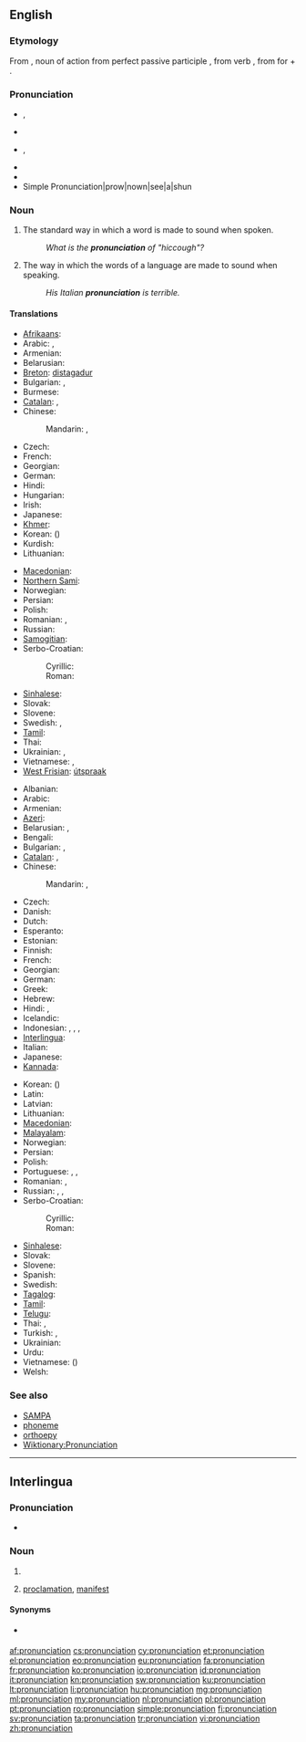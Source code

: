{{selfref|See also [[Wiktionary:Pronunciation]]}}
==English==
{{wikipedia}}

===Etymology===
From {{etyl|la}} {{term|pronuntiatio|lang=la}}, noun of action from perfect passive participle {{term|pronuntiatus|lang=la}}, from verb {{term|pronuntiare||proclaim|lang=la}}, from {{term|pro-|lang=la}} for + {{term|nuntiare||announce|lang=la}}.

===Pronunciation===
* {{IPA|/pɹəˌnʌnsiˈeɪʃən/}}, {{SAMPA|/pr@%nVnsi"eIS@n/}}
* {{audio|en-us-pronunciation.ogg|Audio (US)}}
* {{IPA|/pɹəˌnaʊnsiˈeɪʃən/}}, {{SAMPA|/pr@%naUnsi"eIS@n/}} {{qualifier|nonstandard}}
* {{rhymes|eɪʃən}}
* {{hyphenation|pro|nun|ci|a|tion}}
* Simple Pronunciation|prow|nown|see|a|shun

===Noun===
{{en-noun|s|-}}

# {{countable}} The standard way in which a word is made to sound when spoken.
#: ''What is the '''pronunciation''' of "hiccough"?''
# {{uncountable}} The way in which the words of a language are made to sound when speaking.
#: ''His Italian '''pronunciation''' is terrible.''

====Translations====
{{trans-top|standard sound of a word}}
* [[Afrikaans]]: {{t|af|uitspraak}}
* Arabic: {{t|ar|نطق|m|tr=nuTq}}, {{t|ar|لفظ|m|tr=lafZ}}
* Armenian: {{t|hy|արտասանություն|tr=artasanut'yun}}
* Belarusian: {{t|be|вымаўленне|n|tr=vymaŭlénne|xs=Belarusian}}
* [[Breton]]: [[distagadur]] {{m}}
* Bulgarian: {{t+|bg|произношение|n|tr=proiznošénie}}, {{t+|bg|изговор|m|tr=ízgovor}}
* Burmese: {{t|my|အသံထွက်|tr=athan dwe'|sc=Mymr}}
* [[Catalan]]: {{t|ca|pronunciació|f}}, {{t|ca|pronúncia|f}}
* Chinese:
*: Mandarin: {{t-|cmn|發音|sc=Hani}}, {{t-|cmn|发音|tr=fāyīn|sc=Hani}}
* Czech: {{t+|cs|výslovnost|f}}
* French: {{t|fr|prononciation|f}}
* Georgian: {{t|ka|წარმოთქმა|tr=carmot'k'ma|sc=Geor|xs=Georgian}}
* German: {{t+|de|Aussprache|f}}
* Hindi: {{t|hi|उच्चारण|m|tr=uccāraṇ|xs=Hindi}}
* Hungarian: {{t+|hu|kiejtés}}
* Irish: {{t|ga|fuaimniú|m|xs=Irish}}
* Japanese: {{t-|ja|発音|tr=はつおん, hatsuon}}
* [[Khmer]]: {{t|km|របៀបបន្លឺសូរ|tr=rɔbiep bɑnləə soo|sc=Khmr}}
* Korean: {{t+|ko|발음|tr=bareum|sc=Hang}} ({{t+|ko|發音|sc=Hani}})
* Kurdish: {{ku-Arab|[[گۆ کردن]]}}
* Lithuanian: {{t+|lt|tarimas|m|xs=Lithuanian}}
{{trans-mid}}
* [[Macedonian]]: {{t-|mk|изговор|m|tr=ízgovor}}
* [[Northern Sami]]: {{tø|se|báhkkodit}}
* Norwegian: {{t+|no|uttale|m}}
* Persian: {{t+|fa|تلفظ|tr=talaffoz}}
* Polish: {{t+|pl|wymowa|f}}
* Romanian: {{t|ro|pronunție|f}}, {{t|ro|pronunțare|f}}
* Russian: {{t+|ru|произношение|n|tr=proiznošénije}}
* [[Samogitian]]: {{tø|sgs|tarėms}}
* Serbo-Croatian:
*: Cyrillic: {{t|sh|изговор|m|alt=и̏згово̄р|sc=Cyrl|xs=Serbo-Croatian}}
*: Roman: {{t|sh|izgovor|m|alt=ȉzgovōr|xs=Serbo-Croatian}}
* [[Sinhalese]]: {{t|si|උච්චාරණය|sc=Sinh|xs=Sinhalese}}
* Slovak: {{t|sk|výslovnosť|f}}
* Slovene: {{t+|sl|izgovorjava|f|alt=izgovorjáva}}
* Swedish: {{t+|sv|uttal|n}}, {{t|sv|frambörd}}
* [[Tamil]]: {{t|ta|உச்சரிப்பு|tr=uccharippu|xs=Tamil}}
* Thai: {{t|th|การออกเสียง|tr=gaan-òk sĭang}}
* Ukrainian: {{t|uk|вимова|f|tr=vymóva|xs=Ukrainian}}, {{t|uk|вимовляння|tr=vymovljánnja|xs=Ukrainian}}
* Vietnamese: {{t|vi|cách phát âm|xs=Vietnamese}}, {{t|vi|cách đọc|xs=Vietnamese}}
* [[West Frisian]]: [[útspraak]]
{{trans-bottom}}

{{trans-top|way in which words are pronounced}}
* Albanian: {{t|sq|shqiptim|m|xs=Albanian}}
* Arabic: {{t|ar|لفظ|m|tr=lafZ}}
* Armenian: {{t|hy|արտասանություն|tr=artasanut'yun}}
* [[Azeri]]: {{t|az|tələffüz|xs=Azeri}}
* Belarusian: {{t|be|вымаўленне|n|tr=vymaŭlénne|xs=Belarusian}}, {{t|be|вымова|f|tr=vymóva|xs=Belarusian}}
* Bengali: {{t|bn|উচ্চারণ|tr=uccarôn|sc=Beng|xs=Bengali}}
* Bulgarian: {{t+|bg|произношение|n|tr=proiznošénie}}, {{t+|bg|изговор|m|tr=ízgovor}}
* [[Catalan]]: {{t-|ca|pronunciació|f}}, {{t|ca|pronúncia|f}}
* Chinese:
*: Mandarin: {{t-|cmn|發音|sc=Hani}}, {{t-|cmn|发音|tr=fāyīn|sc=Hani}}
* Czech: {{t+|cs|výslovnost|f}}
* Danish: {{t+|da|udtale}}
* Dutch: {{t+|nl|uitspraak|f}}
* Esperanto: {{t+|eo|prononco|xs=Esperanto}}
* Estonian: {{t|et|hääldus}}
* Finnish: {{t+|fi|ääntämys}}
* French: {{t+|fr|prononciation|f}}
* Georgian: {{t|ka|აქცენტი|tr=ak'c'enti|sc=Geor|xs=Georgian}}
* German: {{t+|de|Aussprache|f}}
* Greek: {{t+|el|προφορά|tr=proforá}}
* Hebrew: {{t-|he|ביטוי|m|tr=bituy}}
* Hindi: {{t|hi|उच्चारण|m|tr=uccāraṇ|xs=Hindi}}, {{t|hi|अनुलेखन|tr=anulēkhan|xs=Hindi}}
* Icelandic: {{t+|is|framburður|m}}
* Indonesian: {{t|id|lafal|xs=Indonesian}}, {{t|id|cara baca|xs=Indonesian}}, {{t|id|ucapan|xs=Indonesian}}, {{t|id|pengucapan|xs=Indonesian}}
* [[Interlingua]]: {{t-|ia|pronunciation|xs=Interlingua}}
* Italian: {{t+|it|pronuncia|f}}
* Japanese: {{t-|ja|発音|tr=はつおん, hatsuon}}
* [[Kannada]]: {{t|kn|ಉಚ್ಚಾರಣೆ|tr=uccāraṇe|sc=Knda|xs=Kannada}}
{{trans-mid}}
* Korean: {{t+|ko|발음|tr=bareum|sc=Hang}} ({{t+|ko|發音|sc=Hani}})
* Latin: {{t-|la|pronuntiatio|f|alt=prōnuntiātiō}}
* Latvian: {{t|lv|izruna|xs=Latvian}}
* Lithuanian: {{t+|lt|tarimas|m|xs=Lithuanian}}
* [[Macedonian]]: {{t-|mk|изговор|m|tr=ízgovor}}
* [[Malayalam]]: {{t+|ml|ഉച്ചാരണം|tr=uccāraṇaṁ|sc=Mlym|xs=Malayalam}}
* Norwegian: {{t+|no|uttale|m}}
* Persian: {{t+|fa|تلفظ|tr=talaffoz}}
* Polish: {{t+|pl|wymowa|f}}
* Portuguese: {{t+|pt|pronúncia}}, {{t|pt|pronunciação|f}}, {{t|pt|prolação|f}}
* Romanian: {{t|ro|pronunție}}, {{t|ro|pronunțare|f}}
* Russian: {{t+|ru|произношение|n|tr=proiznošénije}}, {{t|ru|выговор|m|tr=výgovor}}, {{t+|ru|акцент|m|tr=akcént}}
* Serbo-Croatian:
*: Cyrillic: {{t|sh|изговор|m|alt=и̏згово̄р|sc=Cyrl|xs=Serbo-Croatian}}
*: Roman: {{t|sh|izgovor|m|alt=ȉzgovōr|xs=Serbo-Croatian}}
* [[Sinhalese]]: {{t|si|උච්චාරණය|sc=Sinh|xs=Sinhalese}}
* Slovak: {{t|sk|výslovnosť|f}}
* Slovene: {{t+|sl|izgovorjava|f|alt=izgovorjáva}}
* Spanish: {{t+|es|pronunciación|f}}
* Swedish: {{t+|sv|uttal}}
* [[Tagalog]]: {{t|tl|pagbigkas|xs=Tagalog}}
* [[Tamil]]: {{t|ta|உச்சரிப்பு|tr=uccharippu|xs=Tamil}}
* [[Telugu]]: {{t-|te|ఉచ్ఛారణ|tr=ucchāraṇa}}
* Thai: {{t|th|เสียงอ่าน|tr=sĭang-àan}}, {{t|th|การออกเสียง|tr=gaan-òk sĭang}}
* Turkish: {{t|tr|sesletim}}, {{t+|tr|telaffuz}}
* Ukrainian: {{t|uk|вимова|f|tr=vymóva|xs=Ukrainian}}
* Urdu: {{t-|ur|تلفظ|tr=talaffoz|xs=Urdu}}
* Vietnamese: {{t|vi|phát âm|xs=Vietnamese}} ({{t-|vi|發音|sc=Hani|xs=Vietnamese}})
* Welsh: {{t+|cy|cynaniad|xs=Welsh}}
{{trans-bottom}}

===See also===
* [[SAMPA]]
* [[phoneme]]
* [[orthoepy]]
* [[Wiktionary:Pronunciation]]

----

==Interlingua==

===Pronunciation===
* {{IPA|/pronuntsja'tsjon/|lang=ia}}

===Noun===
{{ia-noun|pl=pronunciationes}}

# {{l|en|pronunciation}}
# {{l|en|pronunciation}} [[proclamation]], [[manifest]]

====Synonyms====
* {{sense|proclamation}} {{l|ia|pronunciamento}}

[[af:pronunciation]]
[[cs:pronunciation]]
[[cy:pronunciation]]
[[et:pronunciation]]
[[el:pronunciation]]
[[eo:pronunciation]]
[[eu:pronunciation]]
[[fa:pronunciation]]
[[fr:pronunciation]]
[[ko:pronunciation]]
[[io:pronunciation]]
[[id:pronunciation]]
[[it:pronunciation]]
[[kn:pronunciation]]
[[sw:pronunciation]]
[[ku:pronunciation]]
[[lt:pronunciation]]
[[li:pronunciation]]
[[hu:pronunciation]]
[[mg:pronunciation]]
[[ml:pronunciation]]
[[my:pronunciation]]
[[nl:pronunciation]]
[[pl:pronunciation]]
[[pt:pronunciation]]
[[ro:pronunciation]]
[[simple:pronunciation]]
[[fi:pronunciation]]
[[sv:pronunciation]]
[[ta:pronunciation]]
[[tr:pronunciation]]
[[vi:pronunciation]]
[[zh:pronunciation]]